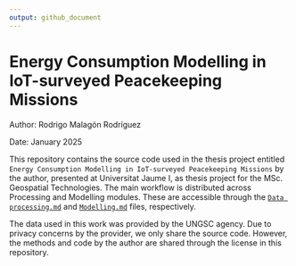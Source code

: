 ```yaml
---
output: github_document
---
```


# Energy Consumption Modelling in IoT-surveyed Peacekeeping Missions

Author: Rodrigo Malagón Rodríguez

Date: January 2025

This repository contains the source code used in the thesis project entitled
`Energy Consumption Modelling in IoT-surveyed Peacekeeping Missions` by the author, presented at Universitat Jaume I, as thesis project for the MSc. Geospatial Technologies. The main workflow is distributed across Processing and Modelling modules. These are accessible through the [`Data processing.md`](Data-processing.md) and [`Modelling.md`](Modelling.md) files, respectively.

The data used in this work was provided by the UNGSC agency. Due to privacy concerns by the provider, we only share the source code. However, the methods and code by the author are shared through the license in this repository. 

